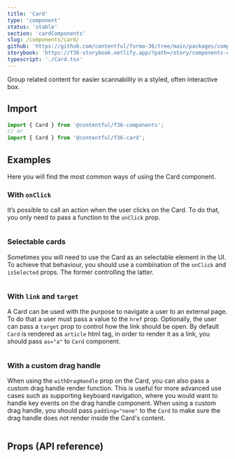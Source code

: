 ```yaml
---
title: 'Card'
type: 'component'
status: 'stable'
section: 'cardComponents'
slug: /components/card/
github: 'https://github.com/contentful/forma-36/tree/main/packages/components/card/src/Card'
storybook: 'https://f36-storybook.netlify.app/?path=/story/components-card--default'
typescript: './Card.tsx'
---
```


Group related content for easier scannability in a styled, often interactive box.

## Import

```js static=true
import { Card } from '@contentful/f36-components';
// or
import { Card } from '@contentful/f36-card';
```

## Examples

Here you will find the most common ways of using the Card component.

### With `onClick`

It’s possible to call an action when the user clicks on the Card. To do that, you only need to pass a function to the `onClick` prop.

```jsx file=../../examples/Card/OnClickCardExample.tsx

```

### Selectable cards

Sometimes you will need to use the Card as an selectable element in the UI. To achieve that behaviour,
you should use a combination of the `onClick` and `isSelected` props. The former controlling the latter.

```jsx file=../../examples/Card/SelectableCardsExample.tsx

```

### With `link` and `target`

A Card can be used with the purpose to navigate a user to an external page. To do that a user must pass a value to the `href` prop.
Optionally, the user can pass a `target` prop to control how the link should be open. By default `Card` is rendered as `article` html tag, in order to render it as a link, you should pass `as="a"` to `Card` component.

```jsx file=../../examples/Card/WithLinkAndTargetExample.tsx

```

### With a custom drag handle

When using the `withDragHandle` prop on the Card, you can also pass a custom drag handle render function. This is useful for more advanced use cases such as supporting keyboard navigation, where you would want to handle key events on the drag handle component. When using a custom drag handle, you should pass `padding="none"` to the `Card` to make sure the drag handle does not render inside the Card's content.

```jsx file=../../examples/Card/WithCustomDragHandle.tsx

```

## Props (API reference)

<PropsTable of="Card" />

